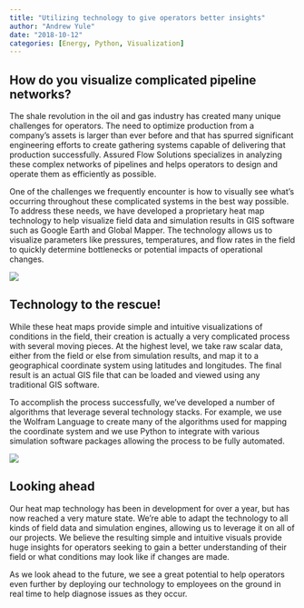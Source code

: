 ```yaml
---
title: "Utilizing technology to give operators better insights"
author: "Andrew Yule"
date: "2018-10-12"
categories: [Energy, Python, Visualization]
---
```

## How do you visualize complicated pipeline networks?

The shale revolution in the oil and gas industry has created many unique challenges for operators. The need to optimize production from a company's assets is larger than ever before and that has spurred significant engineering efforts to create gathering systems capable of delivering that production successfully. Assured Flow Solutions specializes in analyzing these complex networks of pipelines and helps operators to design and operate them as efficiently as possible.

One of the challenges we frequently encounter is how to visually see what's occurring throughout these complicated systems in the best way possible. To address these needs, we have developed a proprietary heat map technology to help visualize field data and simulation results in GIS software such as Google Earth and Global Mapper. The technology allows us to visualize parameters like pressures, temperatures, and flow rates in the field to quickly determine bottlenecks or potential impacts of operational changes.

![](Collage.png)

## Technology to the rescue!

While these heat maps provide simple and intuitive visualizations of conditions in the field, their creation is actually a very complicated process with several moving pieces. At the highest level, we take raw scalar data, either from the field or else from simulation results, and map it to a geographical coordinate system using latitudes and longitudes. The final result is an actual GIS file that can be loaded and viewed using any traditional GIS software.

To accomplish the process successfully, we've developed a number of algorithms that leverage several technology stacks. For example, we use the Wolfram Language to create many of the algorithms used for mapping the coordinate system and we use Python to integrate with various simulation software packages allowing the process to be fully automated.

![](Collage2.png)

## Looking ahead

Our heat map technology has been in development for over a year, but has now reached a very mature state. We're able to adapt the technology to all kinds of field data and simulation engines, allowing us to leverage it on all of our projects. We believe the resulting simple and intuitive visuals provide huge insights for operators seeking to gain a better understanding of their field or what conditions may look like if changes are made.

As we look ahead to the future, we see a great potential to help operators even further by deploying our technology to employees on the ground in real time to help diagnose issues as they occur.